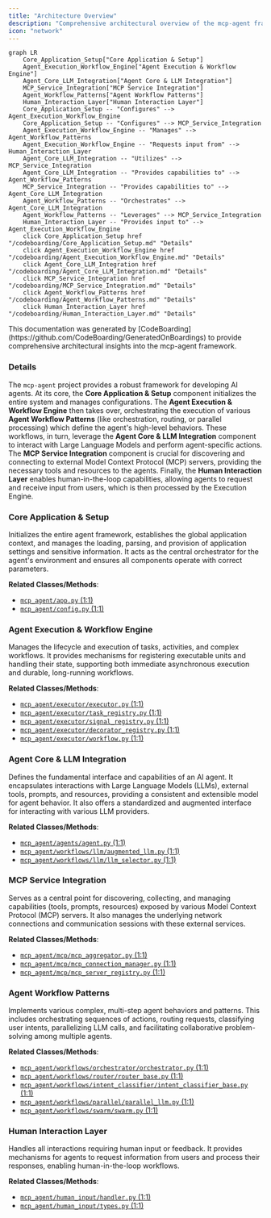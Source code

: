 ```yaml
---
title: "Architecture Overview"
description: "Comprehensive architectural overview of the mcp-agent framework"
icon: "network"
---
```



```mermaid
graph LR
    Core_Application_Setup["Core Application & Setup"]
    Agent_Execution_Workflow_Engine["Agent Execution & Workflow Engine"]
    Agent_Core_LLM_Integration["Agent Core & LLM Integration"]
    MCP_Service_Integration["MCP Service Integration"]
    Agent_Workflow_Patterns["Agent Workflow Patterns"]
    Human_Interaction_Layer["Human Interaction Layer"]
    Core_Application_Setup -- "Configures" --> Agent_Execution_Workflow_Engine
    Core_Application_Setup -- "Configures" --> MCP_Service_Integration
    Agent_Execution_Workflow_Engine -- "Manages" --> Agent_Workflow_Patterns
    Agent_Execution_Workflow_Engine -- "Requests input from" --> Human_Interaction_Layer
    Agent_Core_LLM_Integration -- "Utilizes" --> MCP_Service_Integration
    Agent_Core_LLM_Integration -- "Provides capabilities to" --> Agent_Workflow_Patterns
    MCP_Service_Integration -- "Provides capabilities to" --> Agent_Core_LLM_Integration
    Agent_Workflow_Patterns -- "Orchestrates" --> Agent_Core_LLM_Integration
    Agent_Workflow_Patterns -- "Leverages" --> MCP_Service_Integration
    Human_Interaction_Layer -- "Provides input to" --> Agent_Execution_Workflow_Engine
    click Core_Application_Setup href "/codeboarding/Core_Application_Setup.md" "Details"
    click Agent_Execution_Workflow_Engine href "/codeboarding/Agent_Execution_Workflow_Engine.md" "Details"
    click Agent_Core_LLM_Integration href "/codeboarding/Agent_Core_LLM_Integration.md" "Details"
    click MCP_Service_Integration href "/codeboarding/MCP_Service_Integration.md" "Details"
    click Agent_Workflow_Patterns href "/codeboarding/Agent_Workflow_Patterns.md" "Details"
    click Human_Interaction_Layer href "/codeboarding/Human_Interaction_Layer.md" "Details"
```

<Info>
This documentation was generated by [CodeBoarding](https://github.com/CodeBoarding/GeneratedOnBoardings) to provide comprehensive architectural insights into the mcp-agent framework.
</Info>

### Details

The `mcp-agent` project provides a robust framework for developing AI agents. At its core, the **Core Application & Setup** component initializes the entire system and manages configurations. The **Agent Execution & Workflow Engine** then takes over, orchestrating the execution of various **Agent Workflow Patterns** (like orchestration, routing, or parallel processing) which define the agent's high-level behaviors. These workflows, in turn, leverage the **Agent Core & LLM Integration** component to interact with Large Language Models and perform agent-specific actions. The **MCP Service Integration** component is crucial for discovering and connecting to external Model Context Protocol (MCP) servers, providing the necessary tools and resources to the agents. Finally, the **Human Interaction Layer** enables human-in-the-loop capabilities, allowing agents to request and receive input from users, which is then processed by the Execution Engine.

### Core Application & Setup
Initializes the entire agent framework, establishes the global application context, and manages the loading, parsing, and provision of application settings and sensitive information. It acts as the central orchestrator for the agent's environment and ensures all components operate with correct parameters.


**Related Classes/Methods**:

- <a href="https://github.com/lastmile-ai/mcp-agent/blob/main/src/mcp_agent/app.py#L1-L1" target="_blank" rel="noopener noreferrer">`mcp_agent/app.py` (1:1)</a>
- <a href="https://github.com/lastmile-ai/mcp-agent/blob/main/src/mcp_agent/config.py#L1-L1" target="_blank" rel="noopener noreferrer">`mcp_agent/config.py` (1:1)</a>


### Agent Execution & Workflow Engine
Manages the lifecycle and execution of tasks, activities, and complex workflows. It provides mechanisms for registering executable units and handling their state, supporting both immediate asynchronous execution and durable, long-running workflows.


**Related Classes/Methods**:

- <a href="https://github.com/lastmile-ai/mcp-agent/blob/main/src/mcp_agent/executor/executor.py#L1-L1" target="_blank" rel="noopener noreferrer">`mcp_agent/executor/executor.py` (1:1)</a>
- <a href="https://github.com/lastmile-ai/mcp-agent/blob/main/src/mcp_agent/executor/task_registry.py#L1-L1" target="_blank" rel="noopener noreferrer">`mcp_agent/executor/task_registry.py` (1:1)</a>
- <a href="https://github.com/lastmile-ai/mcp-agent/blob/main/src/mcp_agent/executor/signal_registry.py#L1-L1" target="_blank" rel="noopener noreferrer">`mcp_agent/executor/signal_registry.py` (1:1)</a>
- <a href="https://github.com/lastmile-ai/mcp-agent/blob/main/src/mcp_agent/executor/decorator_registry.py#L1-L1" target="_blank" rel="noopener noreferrer">`mcp_agent/executor/decorator_registry.py` (1:1)</a>
- <a href="https://github.com/lastmile-ai/mcp-agent/blob/main/src/mcp_agent/executor/workflow.py#L1-L1" target="_blank" rel="noopener noreferrer">`mcp_agent/executor/workflow.py` (1:1)</a>


### Agent Core & LLM Integration
Defines the fundamental interface and capabilities of an AI agent. It encapsulates interactions with Large Language Models (LLMs), external tools, prompts, and resources, providing a consistent and extensible model for agent behavior. It also offers a standardized and augmented interface for interacting with various LLM providers.


**Related Classes/Methods**:

- <a href="https://github.com/lastmile-ai/mcp-agent/blob/main/src/mcp_agent/agents/agent.py#L1-L1" target="_blank" rel="noopener noreferrer">`mcp_agent/agents/agent.py` (1:1)</a>
- <a href="https://github.com/lastmile-ai/mcp-agent/blob/main/src/mcp_agent/workflows/llm/augmented_llm.py#L1-L1" target="_blank" rel="noopener noreferrer">`mcp_agent/workflows/llm/augmented_llm.py` (1:1)</a>
- <a href="https://github.com/lastmile-ai/mcp-agent/blob/main/src/mcp_agent/workflows/llm/llm_selector.py#L1-L1" target="_blank" rel="noopener noreferrer">`mcp_agent/workflows/llm/llm_selector.py` (1:1)</a>


### MCP Service Integration
Serves as a central point for discovering, collecting, and managing capabilities (tools, prompts, resources) exposed by various Model Context Protocol (MCP) servers. It also manages the underlying network connections and communication sessions with these external services.


**Related Classes/Methods**:

- <a href="https://github.com/lastmile-ai/mcp-agent/blob/main/src/mcp_agent/mcp/mcp_aggregator.py#L1-L1" target="_blank" rel="noopener noreferrer">`mcp_agent/mcp/mcp_aggregator.py` (1:1)</a>
- <a href="https://github.com/lastmile-ai/mcp-agent/blob/main/src/mcp_agent/mcp/mcp_connection_manager.py#L1-L1" target="_blank" rel="noopener noreferrer">`mcp_agent/mcp/mcp_connection_manager.py` (1:1)</a>
- <a href="https://github.com/lastmile-ai/mcp-agent/blob/main/src/mcp_agent/mcp/mcp_server_registry.py#L1-L1" target="_blank" rel="noopener noreferrer">`mcp_agent/mcp/mcp_server_registry.py` (1:1)</a>


### Agent Workflow Patterns
Implements various complex, multi-step agent behaviors and patterns. This includes orchestrating sequences of actions, routing requests, classifying user intents, parallelizing LLM calls, and facilitating collaborative problem-solving among multiple agents.


**Related Classes/Methods**:

- <a href="https://github.com/lastmile-ai/mcp-agent/blob/main/src/mcp_agent/workflows/orchestrator/orchestrator.py#L1-L1" target="_blank" rel="noopener noreferrer">`mcp_agent/workflows/orchestrator/orchestrator.py` (1:1)</a>
- <a href="https://github.com/lastmile-ai/mcp-agent/blob/main/src/mcp_agent/workflows/router/router_base.py#L1-L1" target="_blank" rel="noopener noreferrer">`mcp_agent/workflows/router/router_base.py` (1:1)</a>
- <a href="https://github.com/lastmile-ai/mcp-agent/blob/main/src/mcp_agent/workflows/intent_classifier/intent_classifier_base.py#L1-L1" target="_blank" rel="noopener noreferrer">`mcp_agent/workflows/intent_classifier/intent_classifier_base.py` (1:1)</a>
- <a href="https://github.com/lastmile-ai/mcp-agent/blob/main/src/mcp_agent/workflows/parallel/parallel_llm.py#L1-L1" target="_blank" rel="noopener noreferrer">`mcp_agent/workflows/parallel/parallel_llm.py` (1:1)</a>
- <a href="https://github.com/lastmile-ai/mcp-agent/blob/main/src/mcp_agent/workflows/swarm/swarm.py#L1-L1" target="_blank" rel="noopener noreferrer">`mcp_agent/workflows/swarm/swarm.py` (1:1)</a>


### Human Interaction Layer
Handles all interactions requiring human input or feedback. It provides mechanisms for agents to request information from users and process their responses, enabling human-in-the-loop workflows.


**Related Classes/Methods**:

- <a href="https://github.com/lastmile-ai/mcp-agent/blob/main/src/mcp_agent/human_input/handler.py#L1-L1" target="_blank" rel="noopener noreferrer">`mcp_agent/human_input/handler.py` (1:1)</a>
- <a href="https://github.com/lastmile-ai/mcp-agent/blob/main/src/mcp_agent/human_input/types.py#L1-L1" target="_blank" rel="noopener noreferrer">`mcp_agent/human_input/types.py` (1:1)</a>
